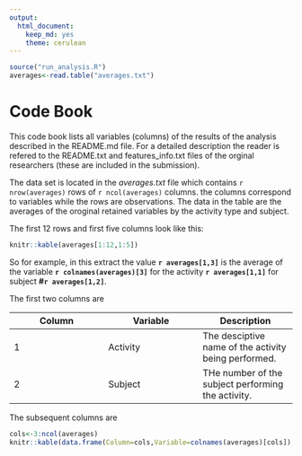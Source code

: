 ```yaml
---
output:
  html_document:
    keep_md: yes
    theme: cerulean
---
```

```r
source("run_analysis.R")
averages<-read.table("averages.txt")
```

Code Book
=========

This code book lists all variables (columns) of the results of the analysis 
described in the README.md file. For a detailed description the reader is
refered to the README.txt and features_info.txt files of the orginal researchers
(these are included in the submission).

The data set is located in the *averages.txt* file which contains
`r nrow(averages)` rows of `r ncol(averages)` columns. the columns correspond
to variables while the rows are observations. The data in the table are the averages
of the oroginal retained variables by the activity type and subject.

The first 12 rows and first five columns look like this:

```r
knitr::kable(averages[1:12,1:5])
```

So for example, in this extract the value **`r averages[1,3]`** is the average of the variable **`r colnames(averages)[3]`** for the activity **`r averages[1,1]`**
for subject **#`r averages[1,2]`**.

The first two columns are

Column | Variable | Description
- | - | -
1        | Activity      | The desciptive name of the activity being performed.
2        | Subject       | THe number of the subject performing the activity.

The subsequent columns are

```r
cols<-3:ncol(averages)
knitr::kable(data.frame(Column=cols,Variable=colnames(averages)[cols]),align=c('l','l'))
```


